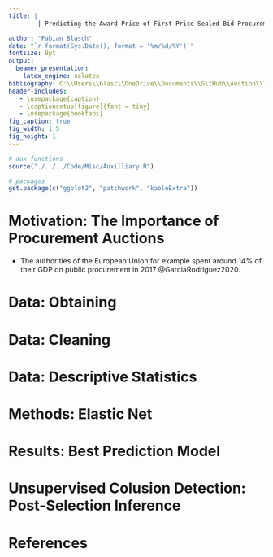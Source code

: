 ```yaml
---
title: | 
        | Predicting the Award Price of First Price Sealed Bid Procurement Auctions 

author: "Fabian Blasch"
date: "`r format(Sys.Date(), format = '%m/%d/%Y')`"
fontsize: 9pt
output: 
  beamer_presentation:
    latex_engine: xelatex
bibliography: C:\\Users\\blasc\\OneDrive\\Documents\\GitHub\\Auction\\Thesis\\literature.bib
header-includes:
   - \usepackage{caption}
   - \captionsetup[figure]{font = tiny}
   - \usepackage{booktabs}
fig_caption: true
fig_width: 1.5 
fig_height: 1
---
```


```r
# aux functions
source("./../../Code/Misc/Auxilliary.R")

# packages
get.package(c("ggplot2", "patchwork", "kableExtra"))
```

# Motivation:  The Importance of Procurement Auctions

* The authorities of the European Union for example spent around 14\% of their GDP on public procurement in 2017 @GarciaRodriguez2020.

# Data: Obtaining

# Data: Cleaning

# Data: Descriptive Statistics

# Methods: Elastic Net

# Results: Best Prediction Model

# Unsupervised Colusion Detection: Post-Selection Inference

# References
